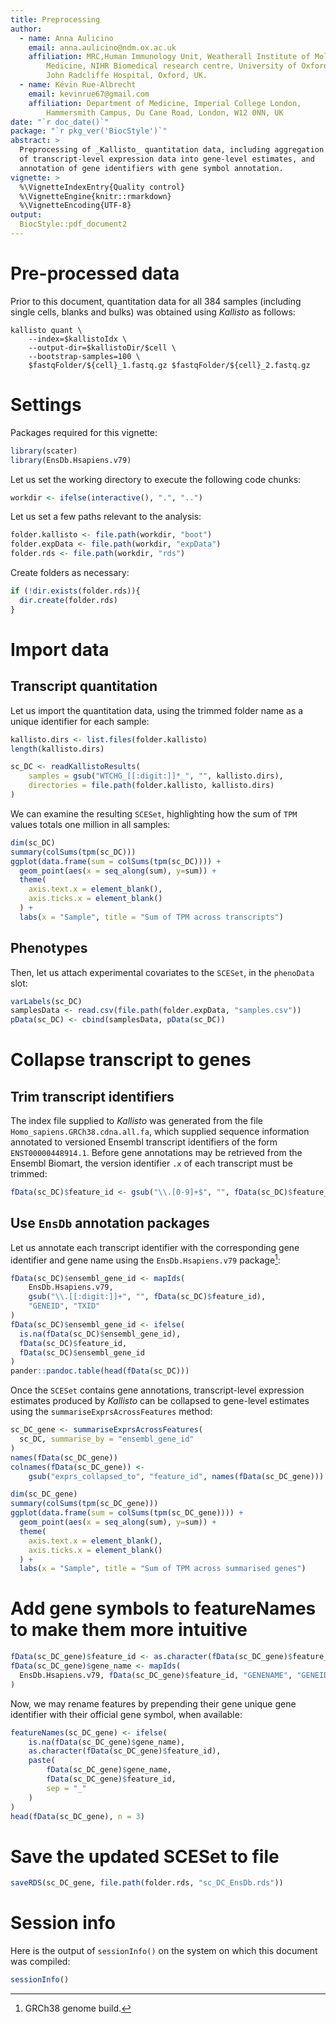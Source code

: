 ```yaml
---
title: Preprocessing
author:
  - name: Anna Aulicino
    email: anna.aulicino@ndm.ox.ac.uk
    affiliation: MRC,Human Immunology Unit, Weatherall Institute of Molecular
        Medicine, NIHR Biomedical research centre, University of Oxford,
        John Radcliffe Hospital, Oxford, UK.
  - name: Kévin Rue-Albrecht
    email: kevinrue67@gmail.com
    affiliation: Department of Medicine, Imperial College London,
        Hammersmith Campus, Du Cane Road, London, W12 0NN, UK
date: "`r doc_date()`"
package: "`r pkg_ver('BiocStyle')`"
abstract: >
  Preprocessing of _Kallisto_ quantitation data, including aggregation
  of transcript-level expression data into gene-level estimates, and
  annotation of gene identifiers with gene symbol annotation.
vignette: >
  %\VignetteIndexEntry{Quality control}
  %\VignetteEngine{knitr::rmarkdown}
  %\VignetteEncoding{UTF-8}
output: 
  BiocStyle::pdf_document2
---
```


# Pre-processed data

Prior to this document, quantitation data for all 384 samples
(including single cells, blanks and bulks) was obtained using _Kallisto_ 
as follows:

```
kallisto quant \
    --index=$kallistoIdx \
    --output-dir=$kallistoDir/$cell \
    --bootstrap-samples=100 \
    $fastqFolder/${cell}_1.fastq.gz $fastqFolder/${cell}_2.fastq.gz
```

# Settings

Packages required for this vignette:

```r
library(scater)
library(EnsDb.Hsapiens.v79)
```

Let us set the working directory to execute the following code chunks:

```r
workdir <- ifelse(interactive(), ".", "..")
```

Let us set a few paths relevant to the analysis:

```r
folder.kallisto <- file.path(workdir, "boot")
folder.expData <- file.path(workdir, "expData")
folder.rds <- file.path(workdir, "rds")
```

Create folders as necessary:

```r
if (!dir.exists(folder.rds)){
  dir.create(folder.rds)
}
```

# Import data

## Transcript quantitation

Let us import the quantitation data, using the trimmed folder name
as a unique identifier for each sample:

```r
kallisto.dirs <- list.files(folder.kallisto)
length(kallisto.dirs)
```

```r
sc_DC <- readKallistoResults(
    samples = gsub("WTCHG_[[:digit:]]*_", "", kallisto.dirs),
    directories = file.path(folder.kallisto, kallisto.dirs)
)
```

We can examine the resulting `SCESet`, highlighting how the sum of `TPM` values
totals one million in all samples:

```r
dim(sc_DC)
summary(colSums(tpm(sc_DC)))
ggplot(data.frame(sum = colSums(tpm(sc_DC)))) +
  geom_point(aes(x = seq_along(sum), y=sum)) +
  theme(
    axis.text.x = element_blank(),
    axis.ticks.x = element_blank()
  ) +
  labs(x = "Sample", title = "Sum of TPM across transcripts")
```

## Phenotypes

Then, let us attach experimental covariates to the `SCESet`, in the `phenoData`
slot:

```r
varLabels(sc_DC)
samplesData <- read.csv(file.path(folder.expData, "samples.csv"))
pData(sc_DC) <- cbind(samplesData, pData(sc_DC))
```

# Collapse transcript to genes

## Trim transcript identifiers

The index file supplied to _Kallisto_ was generated from the file
`Homo_sapiens.GRCh38.cdna.all.fa`, which supplied sequence information
annotated to versioned Ensembl transcript identifiers of the form
`ENST00000448914.1`.
Before gene annotations may be retrieved from the Ensembl Biomart, the
version identifier `.x` of each transcript must be trimmed:

```r
fData(sc_DC)$feature_id <- gsub("\\.[0-9]+$", "", fData(sc_DC)$feature_id)
```

## Use `EnsDb` annotation packages

Let us annotate each transcript identifier with the corresponding
gene identifier and gene name using the `EnsDb.Hsapiens.v79` package[^1]:

[^1]: GRCh38 genome build.

```r
fData(sc_DC)$ensembl_gene_id <- mapIds(
    EnsDb.Hsapiens.v79,
    gsub("\\.[[:digit:]]+", "", fData(sc_DC)$feature_id),
    "GENEID", "TXID"
)
fData(sc_DC)$ensembl_gene_id <- ifelse(
  is.na(fData(sc_DC)$ensembl_gene_id),
  fData(sc_DC)$feature_id,
  fData(sc_DC)$ensembl_gene_id
)
pander::pandoc.table(head(fData(sc_DC)))
```

Once the `SCESet` contains gene annotations, transcript-level expression
estimates produced by _Kallisto_ can be collapsed to gene-level estimates
using the `summariseExprsAcrossFeatures` method:

```r
sc_DC_gene <- summariseExprsAcrossFeatures(
  sc_DC, summarise_by = "ensembl_gene_id"
)
names(fData(sc_DC_gene))
colnames(fData(sc_DC_gene)) <-
    gsub("exprs_collapsed_to", "feature_id", names(fData(sc_DC_gene)))
```

```r
dim(sc_DC_gene)
summary(colSums(tpm(sc_DC_gene)))
ggplot(data.frame(sum = colSums(tpm(sc_DC_gene)))) +
  geom_point(aes(x = seq_along(sum), y=sum)) +
  theme(
    axis.text.x = element_blank(),
    axis.ticks.x = element_blank()
  ) +
  labs(x = "Sample", title = "Sum of TPM across summarised genes")
```

# Add gene symbols to featureNames to make them more intuitive

```r
fData(sc_DC_gene)$feature_id <- as.character(fData(sc_DC_gene)$feature_id)
fData(sc_DC_gene)$gene_name <- mapIds(
  EnsDb.Hsapiens.v79, fData(sc_DC_gene)$feature_id, "GENENAME", "GENEID"
)
```

Now, we may rename features by prepending their gene unique gene identifier
with their official gene symbol, when available:

```r
featureNames(sc_DC_gene) <- ifelse(
    is.na(fData(sc_DC_gene)$gene_name),
    as.character(fData(sc_DC_gene)$feature_id),
    paste(
        fData(sc_DC_gene)$gene_name,
        fData(sc_DC_gene)$feature_id,
        sep = "_"
    )
)
head(fData(sc_DC_gene), n = 3)
```

# Save the updated SCESet to file

```r
saveRDS(sc_DC_gene, file.path(folder.rds, "sc_DC_EnsDb.rds"))
```

# Session info

Here is the output of `sessionInfo()` on the system on which this
document was compiled:

```r
sessionInfo()
```


[R]: http://r-project.org
[RStudio]: http://www.rstudio.com/
